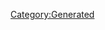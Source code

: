 {{Database/Music/MusicInfo
 |ID=18
 |Cov=18
 |Cd=6
 |Nam=18
 |Div=18
 |Ma=3
 |SerieId=2
 |SerieLogoId=2
 |WavId=18
 |VariationId=0
 |Dsc=18
 |Strt=10
 |ValkyrieBattle=1
 |ValkyrieIntro=1
 |ValkyrieIntroSky=1
 |DivaSolo=1
 |DivaMulti=1
 |Exp=3
}}
[[Category:Generated]]

